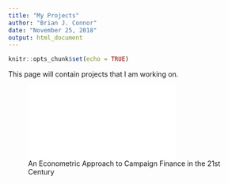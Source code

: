 ```yaml
---
title: "My Projects"
author: "Brian J. Connor"
date: "November 25, 2018"
output: html_document
---
```


```r
knitr::opts_chunk$set(echo = TRUE)
```

This page will contain projects that I am working on.

![An Econometric Approach to Campaign Finance in the 21st Century](Projects/CampaignFinanceProject.html)